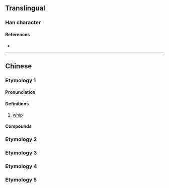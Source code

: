 {{also|撲}}
{{character info/new}}
==Translingual==

===Han character===
{{Han char|rn=64|rad=手|as=02|sn=5|four=43000|canj=QY|ids=⿰扌卜}}

====References====
* {{Han ref|kx=0417.100|dkj=11779|dj=0763.110|hdz=31827.020|uh=6251|ud=25169|bh=A5B7|bd=42423}}

----

==Chinese==

===Etymology 1===
{{zh-forms}}

====Pronunciation====
{{zh-pron
|m=pū
|mc=y
|oc=y
|cat=n
}}
====Definitions====
{{zh-hanzi}}

# [[whip]]
====Compounds====
{{zh-der|擊扑|扑打|扑作教刑|敲扑|扑撻|跌扑|鞭扑}}

===Etymology 2===
{{zh-see|撲|sv}}
===Etymology 3===
{{zh-see|仆|v}}
===Etymology 4===
{{zh-see|㩧|v}}
===Etymology 5===
{{zh-see|揊|v}}